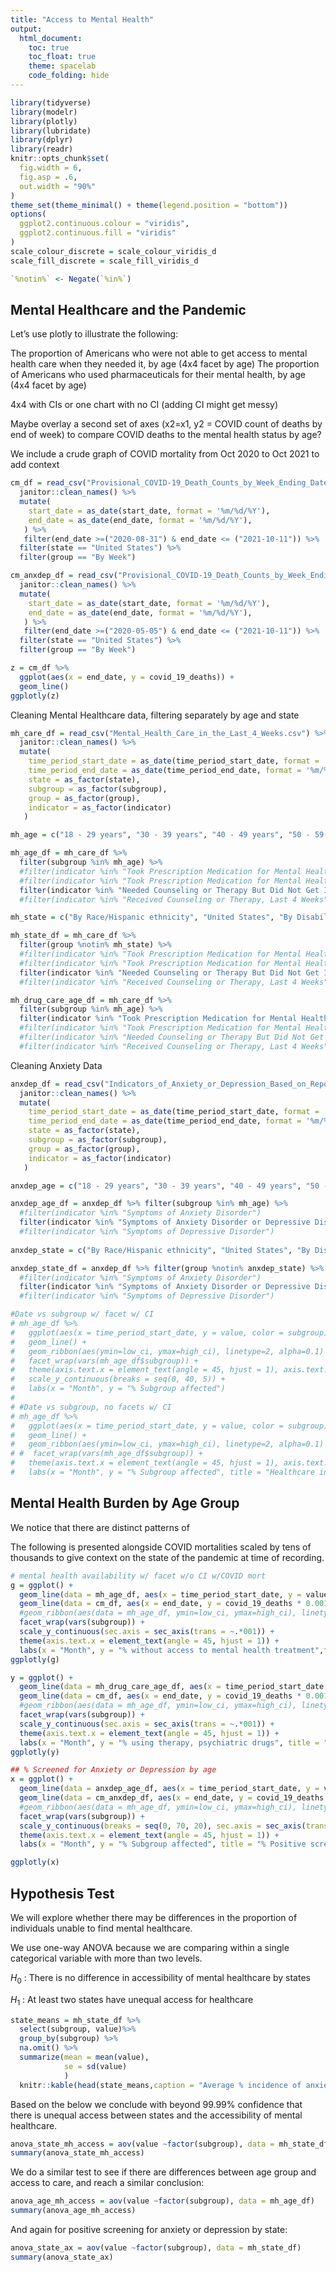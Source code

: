 ```yaml
---
title: "Access to Mental Health"
output: 
  html_document:
    toc: true
    toc_float: true
    theme: spacelab
    code_folding: hide
---
```


```r
library(tidyverse)
library(modelr)
library(plotly)
library(lubridate)
library(dplyr)
library(readr)
knitr::opts_chunk$set(
  fig.width = 6,
  fig.asp = .6,
  out.width = "90%"
)
theme_set(theme_minimal() + theme(legend.position = "bottom"))
options(
  ggplot2.continuous.colour = "viridis",
  ggplot2.continuous.fill = "viridis"
)
scale_colour_discrete = scale_colour_viridis_d
scale_fill_discrete = scale_fill_viridis_d

`%notin%` <- Negate(`%in%`)
```

## Mental Healthcare and the Pandemic

Let's use plotly to illustrate the following:

The proportion of Americans who were not able to get access to mental health care when they needed it, by age (4x4 facet by age)
The proportion of Americans who used pharmaceuticals for their mental health, by age (4x4 facet by age)

4x4 with CIs or one chart with no CI (adding CI might get messy)

Maybe overlay a second set of axes (x2=x1, y2 = COVID count of deaths by end of week) to compare COVID deaths to the mental health status by age?

We include a crude graph of COVID mortality from Oct 2020 to Oct 2021 to add context

```r
cm_df = read_csv("Provisional_COVID-19_Death_Counts_by_Week_Ending_Date_and_State.csv") %>% 
  janitor::clean_names() %>%
  mutate(
    start_date = as_date(start_date, format = '%m/%d/%Y'), 
    end_date = as_date(end_date, format = '%m/%d/%Y'),
   ) %>%
   filter(end_date >=("2020-08-31") & end_date <= ("2021-10-11")) %>%
  filter(state == "United States") %>%
  filter(group == "By Week")

cm_anxdep_df = read_csv("Provisional_COVID-19_Death_Counts_by_Week_Ending_Date_and_State.csv") %>%  #Anxiety survey began earlier
  janitor::clean_names() %>%
  mutate(
    start_date = as_date(start_date, format = '%m/%d/%Y'), 
    end_date = as_date(end_date, format = '%m/%d/%Y'),
   ) %>%
   filter(end_date >=("2020-05-05") & end_date <= ("2021-10-11")) %>%
  filter(state == "United States") %>%
  filter(group == "By Week")

z = cm_df %>% 
  ggplot(aes(x = end_date, y = covid_19_deaths)) + 
  geom_line()
ggplotly(z)
```

Cleaning Mental Healthcare data, filtering separately by age and state
```r
mh_care_df = read_csv("Mental_Health_Care_in_the_Last_4_Weeks.csv") %>%  
  janitor::clean_names() %>% 
  mutate(
    time_period_start_date = as_date(time_period_start_date, format = '%m/%d/%Y'), 
    time_period_end_date = as_date(time_period_end_date, format = '%m/%d/%Y'),
    state = as_factor(state),
    subgroup = as_factor(subgroup),
    group = as_factor(group),
    indicator = as_factor(indicator)    
   )

mh_age = c("18 - 29 years", "30 - 39 years", "40 - 49 years", "50 - 59 years", "60 - 69 years", "70 - 79 years", "80 years and above")

mh_age_df = mh_care_df %>% 
  filter(subgroup %in% mh_age) %>% 
  #filter(indicator %in% "Took Prescription Medication for Mental Health And/Or Received Counseling or Therapy, Last 4 Weeks")
  #filter(indicator %in% "Took Prescription Medication for Mental Health, Last 4 Weeks")
  filter(indicator %in% "Needed Counseling or Therapy But Did Not Get It, Last 4 Weeks")
  #filter(indicator %in% "Received Counseling or Therapy, Last 4 Weeks")

mh_state = c("By Race/Hispanic ethnicity", "United States", "By Disability status", "By Gender identity", "By Age", "By Sex", "By Education", "National Estimate", "By Presence of Symptoms of Anxiety/Depression", "By Sexual orientation")

mh_state_df = mh_care_df %>% 
  filter(group %notin% mh_state) %>% 
  #filter(indicator %in% "Took Prescription Medication for Mental Health And/Or Received Counseling or Therapy, Last 4 Weeks")
  #filter(indicator %in% "Took Prescription Medication for Mental Health, Last 4 Weeks")
  filter(indicator %in% "Needed Counseling or Therapy But Did Not Get It, Last 4 Weeks")
  #filter(indicator %in% "Received Counseling or Therapy, Last 4 Weeks")

mh_drug_care_age_df = mh_care_df %>% 
  filter(subgroup %in% mh_age) %>% 
  filter(indicator %in% "Took Prescription Medication for Mental Health And/Or Received Counseling or Therapy, Last 4 Weeks")
  #filter(indicator %in% "Took Prescription Medication for Mental Health, Last 4 Weeks")
  #filter(indicator %in% "Needed Counseling or Therapy But Did Not Get It, Last 4 Weeks")
  #filter(indicator %in% "Received Counseling or Therapy, Last 4 Weeks")

```

Cleaning Anxiety Data
```r
anxdep_df = read_csv("Indicators_of_Anxiety_or_Depression_Based_on_Reported_Frequency_of_Symptoms_During_Last_7_Days.csv") %>%  
  janitor::clean_names() %>% 
  mutate(
    time_period_start_date = as_date(time_period_start_date, format = '%m/%d/%Y'), 
    time_period_end_date = as_date(time_period_end_date, format = '%m/%d/%Y'),
    state = as_factor(state),
    subgroup = as_factor(subgroup),
    group = as_factor(group),
    indicator = as_factor(indicator)
   )

anxdep_age = c("18 - 29 years", "30 - 39 years", "40 - 49 years", "50 - 59 years", "60 - 69 years", "70 - 79 years", "80 years and above")

anxdep_age_df = anxdep_df %>% filter(subgroup %in% mh_age) %>% 
  #filter(indicator %in% "Symptoms of Anxiety Disorder")
  filter(indicator %in% "Symptoms of Anxiety Disorder or Depressive Disorder")
  #filter(indicator %in% "Symptoms of Depressive Disorder")
  
anxdep_state = c("By Race/Hispanic ethnicity", "United States", "By Disability status", "By Gender identity", "By Age", "By Sex", "By Education", "National Estimate", "By Presence of Symptoms of Anxiety/Depression", "By Sexual orientation")

anxdep_state_df = anxdep_df %>% filter(group %notin% anxdep_state) %>% 
  #filter(indicator %in% "Symptoms of Anxiety Disorder")
  filter(indicator %in% "Symptoms of Anxiety Disorder or Depressive Disorder")
  #filter(indicator %in% "Symptoms of Depressive Disorder")
```


```r
#Date vs subgroup w/ facet w/ CI
# mh_age_df %>%
#   ggplot(aes(x = time_period_start_date, y = value, color = subgroup)) + 
#   geom_line() + 
#   geom_ribbon(aes(ymin=low_ci, ymax=high_ci), linetype=2, alpha=0.1)  + 
#   facet_wrap(vars(mh_age_df$subgroup)) +
#   theme(axis.text.x = element_text(angle = 45, hjust = 1), axis.text.y = element_text(angle = 45, hjust = 1)) +
#   scale_y_continuous(breaks = seq(0, 40, 5)) +
#   labs(x = "Month", y = "% Subgroup affected")
# 
# #Date vs subgroup, no facets w/ CI
# mh_age_df %>%
#   ggplot(aes(x = time_period_start_date, y = value, color = subgroup)) + 
#   geom_line() + 
#   geom_ribbon(aes(ymin=low_ci, ymax=high_ci), linetype=2, alpha=0.1)  + 
# #  facet_wrap(vars(mh_age_df$subgroup)) +
#   theme(axis.text.x = element_text(angle = 45, hjust = 1), axis.text.y = element_text(angle = 45, hjust = 1)) +
#   labs(x = "Month", y = "% Subgroup affected", title = "Healthcare inaccessibility throughout the pandemic by age group ")
```

## Mental Health Burden by Age Group

We notice that there are distinct patterns of 

The following is presented alongside COVID mortalities scaled by tens of thousands to give context on the state of the pandemic at time of recording. 

```r
# mental health availability w/ facet w/o CI w/COVID mort
g = ggplot() + 
  geom_line(data = mh_age_df, aes(x = time_period_start_date, y = value, color = subgroup) ) +
  geom_line(data = cm_df, aes(x = end_date, y = covid_19_deaths * 0.001) ) + 
  #geom_ribbon(aes(data = mh_age_df, ymin=low_ci, ymax=high_ci), linetype=2, alpha=0.1)  +
  facet_wrap(vars(subgroup)) +
  scale_y_continuous(sec.axis = sec_axis(trans = ~.*001)) +
  theme(axis.text.x = element_text(angle = 45, hjust = 1)) + 
  labs(x = "Month", y = "% without access to mental health treatment",title = "Use of  ")
ggplotly(g)

y = ggplot() + 
  geom_line(data = mh_drug_care_age_df, aes(x = time_period_start_date, y = value, color = subgroup) ) +
  geom_line(data = cm_df, aes(x = end_date, y = covid_19_deaths * 0.001) ) + 
  #geom_ribbon(aes(data = mh_age_df, ymin=low_ci, ymax=high_ci), linetype=2, alpha=0.1)  +
  facet_wrap(vars(subgroup)) +
  scale_y_continuous(sec.axis = sec_axis(trans = ~.*001)) +
  theme(axis.text.x = element_text(angle = 45, hjust = 1)) + 
  labs(x = "Month", y = "% using therapy, psychiatric drugs", title = "Use of therapy or psychiatric drugs by age group")
ggplotly(y)

## % Screened for Anxiety or Depression by age
x = ggplot() + 
  geom_line(data = anxdep_age_df, aes(x = time_period_start_date, y = value, color = subgroup) ) +
  geom_line(data = cm_anxdep_df, aes(x = end_date, y = covid_19_deaths * 0.001) ) + 
  #geom_ribbon(aes(data = mh_age_df, ymin=low_ci, ymax=high_ci), linetype=2, alpha=0.1)  +
  facet_wrap(vars(subgroup)) +
  scale_y_continuous(breaks = seq(0, 70, 20), sec.axis = sec_axis(trans = ~.*001)) +
  theme(axis.text.x = element_text(angle = 45, hjust = 1)) + 
  labs(x = "Month", y = "% Subgroup affected", title = "% Positive screening for Anxiety or Depression by age")

ggplotly(x)


```


## Hypothesis Test

We will explore whether there may be differences in the proportion of individuals unable to find mental healthcare.

We use one-way ANOVA because we are comparing within a single categorical variable with more than two levels.

$H_0$ : There is no difference in accessibility of mental healthcare by states

$H_1$ : At least two states have unequal access for healthcare

```r
state_means = mh_state_df %>% 
  select(subgroup, value)%>%
  group_by(subgroup) %>% 
  na.omit() %>%
  summarize(mean = mean(value),
            se = sd(value)
            )
  knitr::kable(head(state_means,caption = "Average % incidence of anxiety/depression by State during time period"))

```

Based on the below we conclude with beyond 99.99% confidence that there is unequal access between states and the accessibility of mental healthcare. 
```r
anova_state_mh_access = aov(value ~factor(subgroup), data = mh_state_df)
summary(anova_state_mh_access) 
```

We do a similar test to see if there are differences between age group and access to care, and reach a similar conclusion:
```r
anova_age_mh_access = aov(value ~factor(subgroup), data = mh_age_df)
summary(anova_age_mh_access) 
```


And again for positive screening for anxiety or depression by state:

```r
anova_state_ax = aov(value ~factor(subgroup), data = mh_state_df)
summary(anova_state_ax) 
```